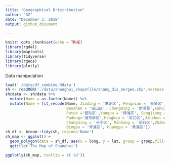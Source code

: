 ```yaml
---
title: "Geographical Dristribution"
author: "DZ"
date: "December 3, 2018"
output: github_document

---
```


```r
knitr::opts_chunk$set(echo = TRUE)
library(rgdal)
library(maptools)
library(tidyverse)
library(rgeos)
library(plotly)
```

Data manipulation
```r
load('./data/df_combine.Rdata')
sh <- readOGR('./data/shanghai_shapefile/shang_dis_merged.shp',verbose = F)
sh@data <- sh@data %>% 
  mutate(Name = as.factor(Name)) %>% 
  mutate(Name = fct_recode(Name, Jiading = '嘉定区', Fengxian = '奉贤区',
                           Baoshan = '宝山区', Chongming = '崇明县',Xuhui = '徐汇区',
                           Putuo ='普陀区',Yangpu = '杨浦区', Songjiang = '松江区',
                           Pudong='浦东新区',Hongkou = '虹口区',Jinshan = '金山区',
                           Changning = '长宁区', Minhang = '闵行区',Zhabei = '闸北区',
                           Qingpu = '青浦区', Huangpu = '黄浦区'))
sh_df <- broom::tidy(sh, region='Name')
sh_map <- ggplot() + 
  geom_polygon(data = sh_df, aes(x = long, y = lat, group = group,fill=id,alpha = .5), colour = "black")+
  ggtitle('The Map of Shanghai')

ggplotly(sh_map, tooltip = c('id'))
```

